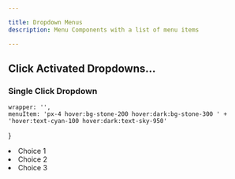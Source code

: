 ```yaml
---

title: Dropdown Menus
description: Menu Components with a list of menu items

---
```


## Click Activated Dropdowns...

### Single Click Dropdown

	wrapper: '',
	menuItem: 'px-4 hover:bg-stone-200 hover:dark:bg-stone-300 ' +
	'hover:text-cyan-100 hover:dark:text-sky-950'
}


<DropdownMenu id="dropdown-example-1" caption="Click Me">
   <li class={tw.menuItem}>Choice 1</li>
   <li class={tw.menuItem}>Choice 2</li>
   <li class={tw.menuItem}>Choice 3</li>
</DropdownMenu>



